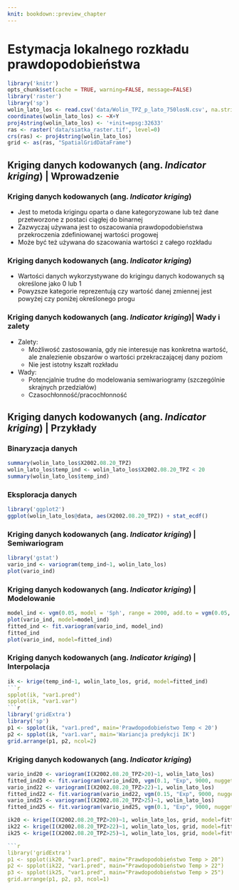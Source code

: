 ```yaml
---
knit: bookdown::preview_chapter
---
```


# Estymacja lokalnego rozkładu prawdopodobieństwa

```r
library('knitr')
opts_chunk$set(cache = TRUE, warning=FALSE, message=FALSE) 
library('raster')
library('sp')
wolin_lato_los <- read.csv('data/Wolin_TPZ_p_lato_750losN.csv', na.strings=-999.00)
coordinates(wolin_lato_los) <- ~X+Y
proj4string(wolin_lato_los) <- '+init=epsg:32633'
ras <- raster('data/siatka_raster.tif', level=0)
crs(ras) <- proj4string(wolin_lato_los)
grid <- as(ras, "SpatialGridDataFrame")
```

## Kriging danych kodowanych (ang. *Indicator kriging*) | Wprowadzenie

### Kriging danych kodowanych (ang. *Indicator kriging*)
- Jest to metoda krigingu oparta o dane kategoryzowane lub też dane przetworzone z postaci ciągłej do binarnej
- Zazwyczaj używana jest to oszacowania prawdopodobieństwa przekroczenia zdefiniowanej wartości progowej
- Może być też używana do szacowania wartości z całego rozkładu

<!--
http://geostat-course.org/system/files/geostat13_ind.pdf
-->

### Kriging danych kodowanych (ang. *Indicator kriging*)
- Wartości danych wykorzystywane do krigingu danych kodowanych są określone jako 0 lub 1
- Powyzsze kategorie reprezentują czy wartość danej zmiennej jest powyżej czy poniżej określonego progu

### Kriging danych kodowanych (ang. *Indicator kriging*)| Wady i zalety
- Zalety:
    - Możliwość zastosowania, gdy nie interesuje nas konkretna wartość, ale znalezienie obszarów o wartości przekraczającej dany poziom
    - Nie jest istotny kszałt rozkładu
- Wady:
    - Potencjalnie trudne do modelowania semiwariogramy (szczególnie skrajnych przedziałów)
    - Czasochłonność/pracochłonność
    
## Kriging danych kodowanych (ang. *Indicator kriging*) | Przykłady

### Binaryzacja danych

```r
summary(wolin_lato_los$X2002.08.20_TPZ) 
wolin_lato_los$temp_ind <- wolin_lato_los$X2002.08.20_TPZ < 20
summary(wolin_lato_los$temp_ind) 
```


### Eksploracja danych

```r
library('ggplot2')
ggplot(wolin_lato_los@data, aes(X2002.08.20_TPZ)) + stat_ecdf()
```

    
### Kriging danych kodowanych (ang. *Indicator kriging*) | Semiwariogram

```r
library('gstat')
vario_ind <- variogram(temp_ind~1, wolin_lato_los)         
plot(vario_ind)
```


### Kriging danych kodowanych (ang. *Indicator kriging*) | Modelowanie

```r
model_ind <- vgm(0.05, model = 'Sph', range = 2000, add.to = vgm(0.05, "Exp", 6000, nugget = 0.05))   
plot(vario_ind, model=model_ind)
fitted_ind <- fit.variogram(vario_ind, model_ind)
fitted_ind
plot(vario_ind, model=fitted_ind)
```


### Kriging danych kodowanych (ang. *Indicator kriging*) | Interpolacja

```r
ik <- krige(temp_ind~1, wolin_lato_los, grid, model=fitted_ind)
```r
spplot(ik, "var1.pred")
spplot(ik, "var1.var")
```r
library('gridExtra')
library('sp')
p1 <- spplot(ik, "var1.pred", main='Prawdopodobieństwo Temp < 20')
p2 <- spplot(ik, "var1.var", main='Wariancja predykcji IK')
grid.arrange(p1, p2, ncol=2)
```


### Kriging danych kodowanych (ang. *Indicator kriging*)

```r
vario_ind20 <- variogram(I(X2002.08.20_TPZ>20)~1, wolin_lato_los)  
fitted_ind20 <- fit.variogram(vario_ind20, vgm(0.1, "Exp", 9000, nugget=0.05))
vario_ind22 <- variogram(I(X2002.08.20_TPZ>22)~1, wolin_lato_los)  
fitted_ind22 <- fit.variogram(vario_ind22, vgm(0.15, "Exp", 9000, nugget=0.1))
vario_ind25 <- variogram(I(X2002.08.20_TPZ>25)~1, wolin_lato_los)  
fitted_ind25 <- fit.variogram(vario_ind25, vgm(0.1, "Exp", 9000, nugget=0.1))

ik20 <- krige(I(X2002.08.20_TPZ>20)~1, wolin_lato_los, grid, model=fitted_ind20, nmax=10)
ik22 <- krige(I(X2002.08.20_TPZ>22)~1, wolin_lato_los, grid, model=fitted_ind22, nmax=10)
ik25 <- krige(I(X2002.08.20_TPZ>25)~1, wolin_lato_los, grid, model=fitted_ind25, nmax=10)

```r
library('gridExtra')
p1 <- spplot(ik20, "var1.pred", main="Prawdopodobieństwo Temp > 20")
p2 <- spplot(ik22, "var1.pred", main="Prawdopodobieństwo Temp > 22")
p3 <- spplot(ik25, "var1.pred", main="Prawdopodobieństwo Temp > 25")
grid.arrange(p1, p2, p3, ncol=1)
```

    
